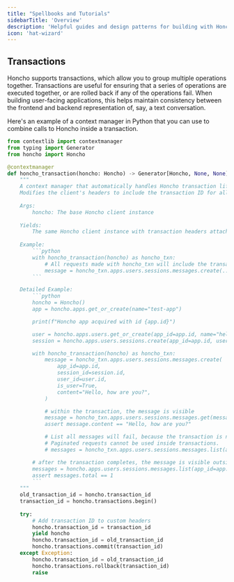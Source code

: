```yaml
---
title: "Spellbooks and Tutorials"
sidebarTitle: 'Overview'
description: 'Helpful guides and design patterns for building with Honcho'
icon: 'hat-wizard'
---
```



## Transactions

Honcho supports transactions, which allow you to group multiple operations together. Transactions are useful for ensuring that a series of operations are executed together, or are rolled back if any of the operations fail. When building user-facing applications, this helps maintain consistency between the frontend and backend representation of, say, a text conversation.

Here's an example of a context manager in Python that you can use to combine calls to Honcho inside a transaction.

```python
from contextlib import contextmanager
from typing import Generator
from honcho import Honcho

@contextmanager
def honcho_transaction(honcho: Honcho) -> Generator[Honcho, None, None]:
    """
    A context manager that automatically handles Honcho transaction lifecycle.
    Modifies the client's headers to include the transaction ID for all requests.
    
    Args:
        honcho: The base Honcho client instance
        
    Yields:
        The same Honcho client instance with transaction headers attached
        
    Example:
        ```python
        with honcho_transaction(honcho) as honcho_txn:
            # All requests made with honcho_txn will include the transaction ID header
            message = honcho_txn.apps.users.sessions.messages.create(...)
        ```

    Detailed Example:
        ```python
        honcho = Honcho()
        app = honcho.apps.get_or_create(name="test-app")

        print(f"Honcho app acquired with id {app.id}")

        user = honcho.apps.users.get_or_create(app_id=app.id, name="hello")
        session = honcho.apps.users.sessions.create(app_id=app.id, user_id=user.id)

        with honcho_transaction(honcho) as honcho_txn:
            message = honcho_txn.apps.users.sessions.messages.create(
                app_id=app.id,
                session_id=session.id,
                user_id=user.id,
                is_user=True,
                content="Hello, how are you?",
            )

            # within the transaction, the message is visible
            message = honcho_txn.apps.users.sessions.messages.get(message.id, app_id=app.id, session_id=session.id, user_id=user.id)
            assert message.content == "Hello, how are you?"

            # List all messages will fail, because the transaction is not yet committed
            # Paginated requests cannot be used inside transactions.
            # messages = honcho_txn.apps.users.sessions.messages.list(app_id=app.id, session_id=session.id, user_id=user.id)

        # after the transaction completes, the message is visible outside
        messages = honcho.apps.users.sessions.messages.list(app_id=app.id, session_id=session.id, user_id=user.id)
        assert messages.total == 1
        ```
    """
    old_transaction_id = honcho.transaction_id
    transaction_id = honcho.transactions.begin()
    
    try:
        # Add transaction ID to custom headers
        honcho.transaction_id = transaction_id
        yield honcho
        honcho.transaction_id = old_transaction_id
        honcho.transactions.commit(transaction_id)
    except Exception:
        honcho.transaction_id = old_transaction_id
        honcho.transactions.rollback(transaction_id)
        raise
```